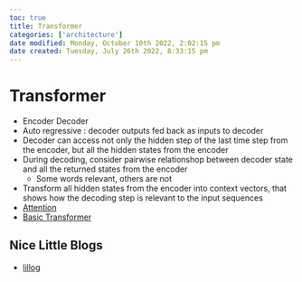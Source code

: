 ```yaml
---
toc: true
title: Transformer
categories: ['architecture']
date modified: Monday, October 10th 2022, 2:02:15 pm
date created: Tuesday, July 26th 2022, 8:33:15 pm
---
```


# Transformer
- Encoder Decoder
- Auto regressive : decoder outputs fed back as inputs to decoder
- Decoder can access not only the hidden step of the last time step from the encoder, but all the hidden states from the encoder
- During decoding, consider pairwise relationshop between decoder state and all the returned states from the encoder
	- Some words relevant, others are not
- Transform all hidden states from the encoder into context vectors, that shows how the decoding step is relevant to the input sequences
- [Attention](Attention.qmd)
- [Basic Transformer](Basic%20Transformer.qmd)

## Nice Little Blogs
- [lillog](https://lilianweng.github.io/posts/2018-06-24-attention/)



